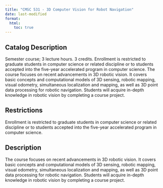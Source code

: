 ```yaml
---
title: "CMSC 531 - 3D Computer Vision for Robot Navigation"
date: last-modified
format:
  html:
    toc: true
---
```


## Catalog Description

Semester course; 3 lecture hours. 3 credits. Enrollment is restricted to graduate students in computer science or related discipline or to students accepted into the five-year accelerated program in computer science. The course focuses on recent advancements in 3D robotic vision. It covers basic concepts and computational models of 3D sensing, robotic mapping, visual odometry, simultaneous localization and mapping, as well as 3D point data processing for robotic navigation. Students will acquire in-depth knowledge in robotic vision by completing a course project.


## Restrictions
 
Enrollment is restricted to graduate students in computer science or related discipline or to students accepted into the five-year accelerated program in computer science.

## Description

The course focuses on recent advancements in 3D robotic vision. It covers basic concepts and computational models of 3D sensing, robotic mapping, visual odometry, simultaneous localization and mapping, as well as 3D point data processing for robotic navigation. Students will acquire in-depth knowledge in robotic vision by completing a course project.


